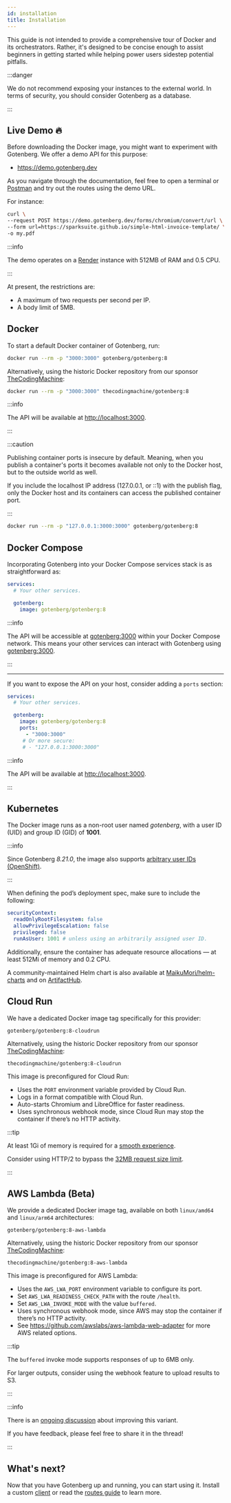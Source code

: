 ```yaml
---
id: installation
title: Installation
---
```


This guide is not intended to provide a comprehensive tour of Docker and its orchestrators. Rather, it's designed to
be concise enough to assist beginners in getting started while helping power users sidestep potential pitfalls.

:::danger

We do not recommend exposing your instances to the external world. In terms of security, you should consider Gotenberg
as a database.

:::

## Live Demo 🔥

Before downloading the Docker image, you might want to experiment with Gotenberg. We offer a demo API for this purpose:

* https://demo.gotenberg.dev

As you navigate through the documentation, feel free to open a terminal or [Postman](https://www.postman.com/) and try
out the routes using the demo URL.

For instance:

```bash
curl \
--request POST https://demo.gotenberg.dev/forms/chromium/convert/url \
--form url=https://sparksuite.github.io/simple-html-invoice-template/ \
-o my.pdf
```

:::info

The demo operates on a [Render](https://render.com) instance with 512MB of RAM and 0.5 CPU.

:::

At present, the restrictions are:

* A maximum of two requests per second per IP.
* A body limit of 5MB.

## Docker

To start a default Docker container of Gotenberg, run:

```bash
docker run --rm -p "3000:3000" gotenberg/gotenberg:8
```

Alternatively, using the historic Docker repository from our sponsor [TheCodingMachine](https://www.thecodingmachine.com):

```bash
docker run --rm -p "3000:3000" thecodingmachine/gotenberg:8
```

:::info

The API will be available at [http://localhost:3000](http://localhost:3000).

:::

:::caution

Publishing container ports is insecure by default. Meaning, when you publish a container's ports it becomes available not only to the Docker host, but to the outside world as well.

If you include the localhost IP address (127.0.0.1, or ::1) with the publish flag, only the Docker host and its containers can access the published container port.

:::

```bash
docker run --rm -p "127.0.0.1:3000:3000" gotenberg/gotenberg:8
```

## Docker Compose

Incorporating Gotenberg into your Docker Compose services stack is as straightforward as:

```yaml title="compose.yaml"
services:
  # Your other services.

  gotenberg:
    image: gotenberg/gotenberg:8
```

:::info


The API will be accessible at [gotenberg:3000](http://gotenberg:3000) within your Docker Compose network.
This means your other services can interact with Gotenberg using [gotenberg:3000](http://gotenberg:3000).

:::

---

If you want to expose the API on your host, consider adding a `ports` section:

```yaml title="compose.yaml"
services:
  # Your other services.

  gotenberg:
    image: gotenberg/gotenberg:8
    ports:
      - "3000:3000"
     # Or more secure:
     # - "127.0.0.1:3000:3000"
```

:::info

The API will be available at [http://localhost:3000](http://localhost:3000).

:::

## Kubernetes

The Docker image runs as a non-root user named *gotenberg*, with a user ID (UID) and group ID (GID) of **1001**.

:::info

Since Gotenberg *8.21.0*, the image also supports [arbitrary user IDs (OpenShift)](https://docs.redhat.com/en/documentation/openshift_container_platform/4.15/html/images/creating-images#enable-images-for-source-to-image_create-images).

:::

When defining the pod’s deployment spec, make sure to include the following:

```yaml
securityContext:
  readOnlyRootFilesystem: false
  allowPrivilegeEscalation: false
  privileged: false
  runAsUser: 1001 # unless using an arbitrarily assigned user ID.
```

Additionally, ensure the container has adequate resource allocations — at least 512Mi of memory and 0.2 CPU.

A community-maintained Helm chart is also available at [MaikuMori/helm-charts](https://github.com/MaikuMori/helm-charts) and on
[ArtifactHub](https://artifacthub.io/packages/helm/maikumori/gotenberg).

## Cloud Run

We have a dedicated Docker image tag specifically for this provider:

```
gotenberg/gotenberg:8-cloudrun
```

Alternatively, using the historic Docker repository from our sponsor [TheCodingMachine](https://www.thecodingmachine.com):

```
thecodingmachine/gotenberg:8-cloudrun
```

This image is preconfigured for Cloud Run:

* Uses the `PORT` environment variable provided by Cloud Run.
* Logs in a format compatible with Cloud Run.
* Auto-starts Chromium and LibreOffice for faster readiness.
* Uses synchronous webhook mode, since Cloud Run may stop the container if there’s no HTTP activity.

:::tip

At least 1Gi of memory is required for a [smooth experience](https://github.com/gotenberg/gotenberg/issues/950#issuecomment-2329228662).

Consider using HTTP/2 to bypass the [32MB request size limit](https://cloud.google.com/run/quotas?hl=en).

:::

## AWS Lambda (Beta)

We provide a dedicated Docker image tag, available on both `linux/amd64` and `linux/arm64` architectures:

```
gotenberg/gotenberg:8-aws-lambda
```

Alternatively, using the historic Docker repository from our sponsor [TheCodingMachine](https://www.thecodingmachine.com):

```
thecodingmachine/gotenberg:8-aws-lambda
```

This image is preconfigured for AWS Lambda:

* Uses the `AWS_LWA_PORT` environment variable to configure its port.
* Set `AWS_LWA_READINESS_CHECK_PATH` with the route `/health`.
* Set `AWS_LWA_INVOKE_MODE` with the value `buffered`.
* Uses synchronous webhook mode, since AWS may stop the container if there’s no HTTP activity.
* See https://github.com/awslabs/aws-lambda-web-adapter for more AWS related options.

:::tip

The `buffered` invoke mode supports responses of up to 6MB only.

For larger outputs, consider using the webhook feature to upload results to S3.

:::

:::info

There is an [ongoing discussion](https://github.com/gotenberg/gotenberg/issues/540) about improving this variant.

If you have feedback, please feel free to share it in the thread!

:::

## What's next?

Now that you have Gotenberg up and running, you can start using it. Install a custom [client](clients) or
read the [routes guide](/docs/routes) to learn more.
